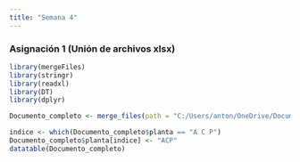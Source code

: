 ```yaml
---
title: "Semana 4"
---
```


### Asignación 1 (Unión de archivos xlsx)

```r
library(mergeFiles)
library(stringr)
library(readxl)
library(DT)
library(dplyr)
```

```r
Documento_completo <- merge_files(path = "C:/Users/anton/OneDrive/Documentos/Ejemplos_R/ofertas",extension = "xlsx")
```

```r
indice <- which(Documento_completo$planta == "A C P")
Documento_completo$planta[indice] <- "ACP"
datatable(Documento_completo)
```
